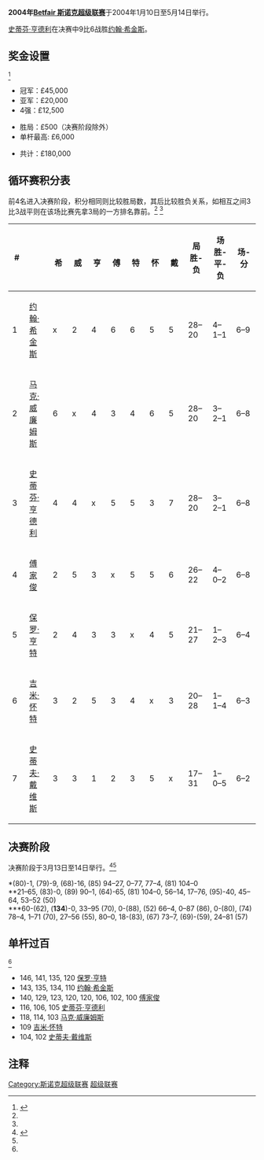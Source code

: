{{noteTA
|G1=Snooker
}}
{{桌球大赛
|tournament_name=[[斯诺克超级联赛|Betfair 斯诺克超级联赛]]
|dates=2004年1月10日-5月14日
|country={{UK}}
|organisation=[[Matchroom_Sport|Matchroom Sport]]
|format=非积分排名赛
|highest_break=146
|winner={{flagicon|SCO}} [[史蒂芬·亨德利|史蒂芬·亨德利]]
|runner_up={{flagicon|SCO}} [[约翰·希金斯|约翰·希金斯]]
|score=9–6
|previous=[[2003年斯诺克超级联赛|2003]]
|next=[[2005年斯诺克超级联赛_(2004-05)|2005 (1)]]}}

'''2004年[[斯诺克超级联赛|Betfair 斯诺克超级联赛]]'''于2004年1月10日至5月14日举行。

[[史蒂芬·亨德利|史蒂芬·亨德利]]在决赛中9比6战胜[[约翰·希金斯|约翰·希金斯]]。

==奖金设置==
<ref name=GSC>{{cite web|title=2004 Betfair Premier Snooker League Event Information|url=http://www.matchroomsport.com/snook1_info.htm|work=matchroomsport.com|publisher=Matchroom Sport|archiveurl=https://web.archive.org/web/20040409112958/http://www.matchroomsport.com/snook1_info.htm|archivedate=2004-04-09|deadurl=yes|accessdate=2011-05-04}}</ref> 
*冠军：£45,000
*亚军：£20,000
*4强：£12,500

*胜局：£500（决赛阶段除外）
*单杆最高: £6,000

*共计：£180,000

==循环赛积分表==

前4名进入决赛阶段，积分相同则比较胜局数，其后比较胜负关系，如相互之间3比3战平则在该场比赛先拿3局的一方排名靠前。<ref name=GSC /> <ref name="MSR"/>

{| class="wikitable" style="text-align:center"
|-
! width=60 | #
! class="unsortable" width=110| 
! width=60|  {{flagicon|SCO}}<br /> 希 !! width=60 |{{flagicon|WAL}}<br /> 威  !! width=60 | {{flagicon|SCO}}<br /> 亨 !! width=60 | {{flagicon|HKG}}<br /> 傅 !! width=60 |  {{flagicon|ENG}}<br /> 特 !! width=60 | {{flagicon|ENG}}<br /> 怀!! width=60 |{{flagicon|ENG}}<br /> 戴 !! width=60 | 局<br />胜-负 !! width=60 | 场<br />胜-平-负 !! width=60  | 场-分
|-style="background:#aaffaa;"
! 1 
| align="left" | [[约翰·希金斯|约翰·希金斯]]
| x || 2 || 4 || 6  || 6 || 5 || 5 
| 28–20 || 4–1–1 || 6–9 
|-style="background:#aaffaa;"
! 2 
| align="left" | [[马克·威廉姆斯|马克·威廉姆斯]]
| 6 || x || 4 || 3 || 4 || 6 || 5
| 28–20 || 3–2–1 || 6–8
|-style="background:#aaffaa;"
! 3 
| align="left" | [[史蒂芬·亨德利|史蒂芬·亨德利]]
| 4  || 4 || x || 5 || 5 || 3 || 7
| 28–20 || 3–2–1 || 6–8 
|-style="background:#aaffaa;"
! 4 
| align="left" | [[傅家俊|傅家俊]]
|  2 || 5 || 3 || x || 5 || 5 || 6 
| 26–22 || 4–0–2 || 6–8 
|-
! 5 
| align="left" | [[保罗·亨特|保罗·亨特]]
| 2  || 4 || 3 || 3  || x || 4 || 5 
| 21–27 || 1–2–3 || 6–4 
|-
! 6 
| align="left" | [[吉米·怀特|吉米·怀特]]
| 3 || 2 || 5 || 3 || 4 || x || 3 
| 20–28 || 1–1–4|| 6–3 
|-
! 7 
| align="left" | [[史蒂夫·戴维斯|史蒂夫·戴维斯]]
| 3 || 3 || 1 || 2 || 3 || 5 || x 
| 17–31 || 1–0–5 || 6–2 
|}

==决赛阶段==

决赛阶段于3月13日至14日举行。<ref name="MSR">{{cite web|title=2004 Results|url=http://premierleaguesnooker.matchroomcms.com/results/2004_results.htm|work=premierleaguesnooker.matchroomcms.com|publisher=Matchroom Sport|accessdate=2011-01-05|deadurl=yes|archiveurl=https://web.archive.org/web/20120227195716/http://premierleaguesnooker.matchroomcms.com/results/2004_results.htm|archivedate=2012-02-27}}</ref><ref name=GSC/> 

{{4TeamBracket
| RD1 = 半决赛<br />11局6胜
| RD2 = 决赛<br />17局9胜
| RD1-seed1= {{flagicon|SCO}} 
| RD1-team1= '''[[约翰·希金斯|约翰·希金斯]]'''<nowiki>*</nowiki>
| RD1-score1= '''6'''
| RD1-seed2= {{flagicon|HKG}} 
| RD1-team2= [[傅家俊|傅家俊]]
| RD1-score2= 1
| RD1-seed3= {{flagicon|SCO}} 
| RD1-team3= '''[[史蒂芬·亨德利|史蒂芬·亨德利]]'''<nowiki>**</nowiki>
| RD1-score3= '''6'''
| RD1-seed4= {{flagicon|WAL}} 
| RD1-team4= [[马克·威廉姆斯|马克·威廉姆斯]]
| RD1-score4=4
| RD2-seed1= {{flagicon|SCO}} 
| RD2-team1=[[约翰·希金斯|约翰·希金斯]]
| RD2-score1= 6
| RD2-seed2= {{flagicon|SCO}} 
| RD2-team2= '''[[史蒂芬·亨德利|史蒂芬·亨德利]]'''<nowiki>***</nowiki>
| RD2-score2= '''9'''
}}

<nowiki>*</nowiki>(80)-1, (79)-9, (68)-16, (85) 94–27, 0–77, 77–4, (81) 104–0<br />
<nowiki>**</nowiki>21–65, (83)-0, (89) 90–1, (64)-65, (81) 104–0, 56–14, 17–76, (95)-40, 45–64, 53–52 (50)<br />
<nowiki>***</nowiki>60-(62), ('''134''')-0, 33–95 (70), 0-(88), (52) 66–4, 0–87 (86), 0-(80), (74) 78–4, 1–71 (70), 27–56 (55), 80–0, 18-(83), (67) 73–7, (69)-(59), 24–81 (57)

==单杆过百==
<ref name=GSC/>

*146, 141, 135, 120 [[保罗·亨特|保罗·亨特]]
*143, 135, 134, 110 [[约翰·希金斯|约翰·希金斯]]
*140, 129, 123, 120, 120, 106, 102, 100 [[傅家俊|傅家俊]]
*116, 106, 105 [[史蒂芬·亨德利|史蒂芬·亨德利]]
*118, 114, 103 [[马克·威廉姆斯|马克·威廉姆斯]]
*109 [[吉米·怀特|吉米·怀特]]
*104, 102 [[史蒂夫·戴维斯|史蒂夫·戴维斯]]

==注释==
{{reflist}}

{{斯诺克赛季03-04}}
{{Premier Snooker League}}

[[Category:斯诺克超级联赛|Category:斯诺克超级联赛]]
[[Category:2004年斯诺克|超级联赛]]